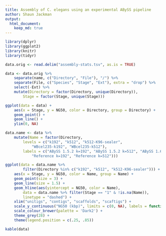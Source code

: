 ```yaml
---
title: Assembly of C. elegans using an experimental ABySS pipeline
author: Shaun Jackman
output:
  html_document:
    keep_md: true
---
```


```r
library(dplyr)
library(ggplot2)
library(knitr)
library(tidyr)
```

```r
data.orig <- read.delim("assembly-stats.tsv", as.is = TRUE)
```

```r
data <- data.orig %>%
	separate(name, c("Directory", "File"), "/") %>%
	separate(File, c("Species", "Stage", "Ext"), extra = "drop") %>%
	select(-Ext) %>%
	mutate(Directory = factor(Directory, unique(Directory)),
		Stage = factor(Stage, unique(Stage)))
```

```r
ggplot(data = data) +
	aes(x = Stage, y = NG50, color = Directory, group = Directory) +
	geom_point() +
	geom_line() +
	ylim(0, NA)
```

```r
data.name <- data %>%
	mutate(Name = factor(Directory,
		levels = c("k192", "k512", "k512-K96-sealer",
			"WBcel235-k192", "WBcel235-k512"),
		labels = c("ABySS 1.5.2 k=192", "ABySS 1.5.2 k=512", "ABySS 1.6.0 k=512 K=96",
			"Reference k=192", "Reference k=512")))

ggplot(data = data.name %>%
		filter(Directory %in% c("k192", "k512", "k512-K96-sealer"))) +
	aes(x = Stage, y = NG50, color = Name, group = Name) +
	geom_point(size = 3) +
	geom_line(size = 1.5) +
	geom_hline(aes(yintercept = NG50, color = Name),
		data = data.name %>% filter(Stage == "1" & !is.na(Name)),
		linetype = "dashed") +
	xlim("unitigs", "contigs", "scaffolds", "scaftigs") +
	scale_y_continuous("NG50 (kbp)", limits = c(0, NA), labels = function(x) x / 1000) +
	scale_colour_brewer(palette = 'Dark2') +
	theme_grey(28) +
	theme(legend.position = c(.25, .85))
```

```r
kable(data)
```
